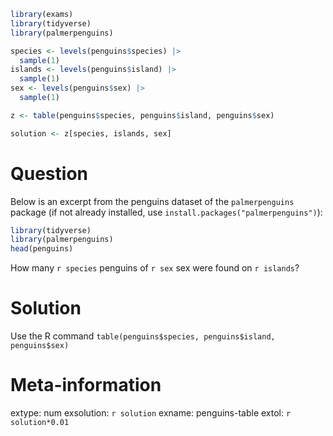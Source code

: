 ```r
library(exams)
library(tidyverse)
library(palmerpenguins)

species <- levels(penguins$species) |> 
  sample(1)
islands <- levels(penguins$island) |> 
  sample(1)
sex <- levels(penguins$sex) |> 
  sample(1)

z <- table(penguins$species, penguins$island, penguins$sex)

solution <- z[species, islands, sex]

```


Question
========
Below is an excerpt from the penguins dataset of the `palmerpenguins` package (if not already installed, use `install.packages("palmerpenguins")`):

```r
library(tidyverse)
library(palmerpenguins)
head(penguins)
```

How many `r species` penguins of `r sex` sex were found on `r islands`?


Solution
========
Use the R command `table(penguins$species, penguins$island, penguins$sex)`



Meta-information
================
extype: num
exsolution: `r solution`
exname: penguins-table
extol: `r solution*0.01`

